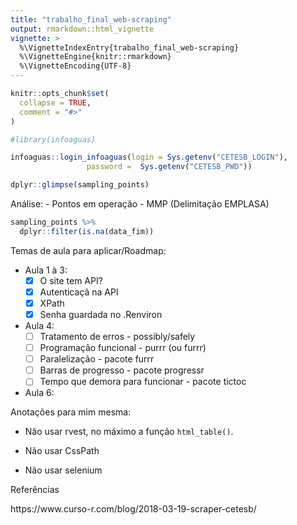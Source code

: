 ```yaml
---
title: "trabalho_final_web-scraping"
output: rmarkdown::html_vignette
vignette: >
  %\VignetteIndexEntry{trabalho_final_web-scraping}
  %\VignetteEngine{knitr::rmarkdown}
  %\VignetteEncoding{UTF-8}
---
```


```r
knitr::opts_chunk$set(
  collapse = TRUE,
  comment = "#>"
)
```

```r
#library(infoaguas)
```

```r
infoaguas::login_infoaguas(login = Sys.getenv("CETESB_LOGIN"), 
                 password =  Sys.getenv("CETESB_PWD"))

```
```r
dplyr::glimpse(sampling_points)
```
Análise:
- Pontos em operação
- MMP (Delimitação EMPLASA)

```r
sampling_points %>% 
  dplyr::filter(is.na(data_fim))
```

Temas de aula para aplicar/Roadmap:

- Aula 1 à 3:
  - [X] O site tem API?
  - [X] Autenticaçã na API
  - [X] XPath
  - [X] Senha guardada no .Renviron


- Aula 4: 
  - [ ] Tratamento de erros - possibly/safely
  - [ ] Programação funcional - purrr (ou furrr)
  - [ ] Paralelização - pacote furrr
  - [ ] Barras de progresso - pacote progressr
  - [ ] Tempo que demora para funcionar - pacote tictoc 


- Aula 6:


Anotações para mim mesma:

- Não usar rvest, no máximo a função `html_table()`.

- Não usar CssPath

- Não usar selenium


Referências

https://www.curso-r.com/blog/2018-03-19-scraper-cetesb/
